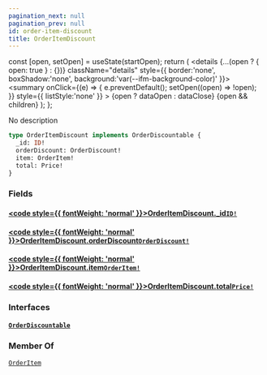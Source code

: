 ```yaml
---
pagination_next: null
pagination_prev: null
id: order-item-discount
title: OrderItemDiscount
---
```









  const [open, setOpen] = useState(startOpen);
  return (
    <details {...(open ? { open: true } : {})} className="details" style={{ border:'none', boxShadow:'none', background:'var(--ifm-background-color)' }}>
      <summary
        onClick={(e) => {
          e.preventDefault();
          setOpen((open) => !open);
        }}
        style={{ listStyle:'none' }}
      >
      {open ? dataOpen : dataClose}
      </summary>
      {open && children}
    </details>
  );
};








No description


```graphql
type OrderItemDiscount implements OrderDiscountable {
  _id: ID!
  orderDiscount: OrderDiscount!
  item: OrderItem!
  total: Price!
}
```




### Fields

#### [<code style={{ fontWeight: 'normal' }}>OrderItemDiscount.<b>_id</b></code>](#)<Bullet />[`ID!`](/types/scalars/id.mdx) <Badge class="badge badge--secondary" text="non-null"/> <Badge class="badge badge--secondary" text="scalar"/> 



#### [<code style={{ fontWeight: 'normal' }}>OrderItemDiscount.<b>orderDiscount</b></code>](#)<Bullet />[`OrderDiscount!`](/types/objects/order-discount.mdx) <Badge class="badge badge--secondary" text="non-null"/> <Badge class="badge badge--secondary" text="object"/> 



#### [<code style={{ fontWeight: 'normal' }}>OrderItemDiscount.<b>item</b></code>](#)<Bullet />[`OrderItem!`](/types/objects/order-item.mdx) <Badge class="badge badge--secondary" text="non-null"/> <Badge class="badge badge--secondary" text="object"/> 



#### [<code style={{ fontWeight: 'normal' }}>OrderItemDiscount.<b>total</b></code>](#)<Bullet />[`Price!`](/types/objects/price.mdx) <Badge class="badge badge--secondary" text="non-null"/> <Badge class="badge badge--secondary" text="object"/> 



### Interfaces

#### [`OrderDiscountable`](/types/interfaces/order-discountable.mdx) <Badge class="badge badge--secondary" text="interface"/> 







### Member Of

[`OrderItem`](/types/objects/order-item.mdx)  <Badge class="badge badge--secondary" text="object"/>

